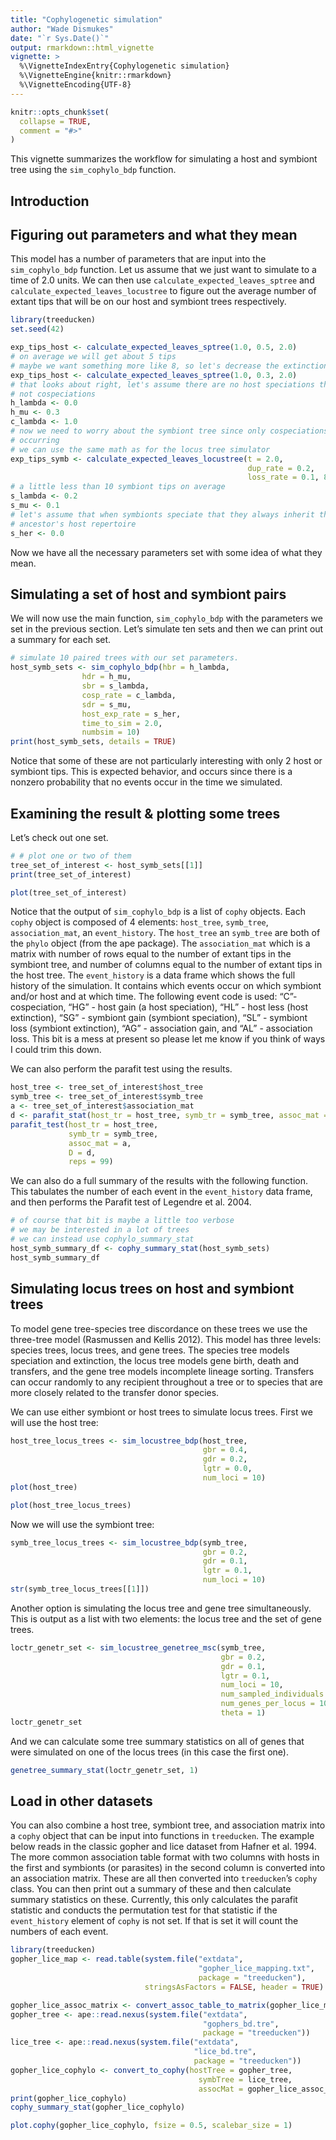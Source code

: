 ```yaml
---
title: "Cophylogenetic simulation"
author: "Wade Dismukes"
date: "`r Sys.Date()`"
output: rmarkdown::html_vignette
vignette: >
  %\VignetteIndexEntry{Cophylogenetic simulation}
  %\VignetteEngine{knitr::rmarkdown}
  %\VignetteEncoding{UTF-8}
---
```


```r
knitr::opts_chunk$set(
  collapse = TRUE,
  comment = "#>"
)
```

This vignette summarizes the workflow for simulating a host and symbiont tree using the `sim_cophylo_bdp` function. 

## Introduction


## Figuring out parameters and what they mean

This model has a number of parameters that are input into the `sim_cophylo_bdp` function. Let us assume that we just want to simulate to a time of 2.0 units. We can then use `calculate_expected_leaves_sptree` and `calculate_expected_leaves_locustree` to figure out the average number of extant tips that will be on our host and symbiont trees respectively.

```r
library(treeducken)
set.seed(42)

exp_tips_host <- calculate_expected_leaves_sptree(1.0, 0.5, 2.0)
# on average we will get about 5 tips
# maybe we want something more like 8, so let's decrease the extinction rate
exp_tips_host <- calculate_expected_leaves_sptree(1.0, 0.3, 2.0)
# that looks about right, let's assume there are no host speciations that are
# not cospeciations
h_lambda <- 0.0
h_mu <- 0.3
c_lambda <- 1.0
# now we need to worry about the symbiont tree since only cospeciations are
# occurring
# we can use the same math as for the locus tree simulator
exp_tips_symb <- calculate_expected_leaves_locustree(t = 2.0,
                                                     dup_rate = 0.2,
                                                     loss_rate = 0.1, 8)
# a little less than 10 symbiont tips on average
s_lambda <- 0.2
s_mu <- 0.1
# let's assume that when symbionts speciate that they always inherit their
# ancestor's host repertoire
s_her <- 0.0
```
Now we have all the necessary parameters set with some idea of what they mean. 

## Simulating a set of host and symbiont pairs

We will now use the main function, `sim_cophylo_bdp` with the parameters we set in the previous section.
Let's simulate ten sets and then we can print out a summary for each set.
```r
# simulate 10 paired trees with our set parameters.
host_symb_sets <- sim_cophylo_bdp(hbr = h_lambda,
                hdr = h_mu,
                sbr = s_lambda,
                cosp_rate = c_lambda,
                sdr = s_mu,
                host_exp_rate = s_her,
                time_to_sim = 2.0,
                numbsim = 10)
print(host_symb_sets, details = TRUE)
```
Notice that some of these are not particularly interesting with only 2 host or symbiont tips. 
This is expected behavior, and occurs since there is a nonzero probability that no events occur in the time we simulated.

## Examining the result & plotting some trees
Let's check out one set.

```r
# # plot one or two of them
tree_set_of_interest <- host_symb_sets[[1]]
print(tree_set_of_interest)
```

```r
plot(tree_set_of_interest)
```
Notice that the output of `sim_cophylo_bdp` is a list of `cophy` objects.
Each `cophy` object is composed of 4 elements: `host_tree`, `symb_tree`, `association_mat`, an `event_history`.
The `host_tree` an `symb_tree` are both of the `phylo` object (from the ape package).
The `association_mat` which is a matrix with number of rows equal to the number of extant tips in the symbiont tree, and number of columns equal to the number of extant tips in the host tree.
The `event_history` is a data frame which shows the full history of the simulation. 
It contains which events occur on which symbiont and/or host and at which time.
The following event code is used: "C"- cospeciation, "HG" - host gain (a host speciation), "HL" - host less (host extinction), "SG" - symbiont gain (symbiont speciation), "SL" - symbiont loss (symbiont extinction), "AG" - association gain, and "AL" - association loss. 
This bit is a mess at present so please let me know if you think of ways I could trim this down.

We can also perform the parafit test using the results. 

```r
host_tree <- tree_set_of_interest$host_tree
symb_tree <- tree_set_of_interest$symb_tree
a <- tree_set_of_interest$association_mat
d <- parafit_stat(host_tr = host_tree, symb_tr = symb_tree, assoc_mat = a)
parafit_test(host_tr = host_tree,
             symb_tr = symb_tree,
             assoc_mat = a,
             D = d,
             reps = 99)
```

We can also do a full summary of the results with the following function.
This tabulates the number of each event in the `event_history` data frame, and then performs the Parafit test of Legendre et al. 2004.

```r
# of course that bit is maybe a little too verbose
# we may be interested in a lot of trees
# we can instead use cophylo_summary_stat
host_symb_summary_df <- cophy_summary_stat(host_symb_sets)
host_symb_summary_df
```

## Simulating locus trees on host and symbiont trees

To model gene tree-species tree discordance on these trees we use the three-tree model (Rasmussen and Kellis 2012).
This model has three levels: species trees, locus trees, and gene trees.
The species tree models speciation and extinction, the locus tree models gene birth, death and transfers, and the gene tree models incomplete lineage sorting.
Transfers can occur randomly to any recipient throughout a tree or to species that are more closely related to the transfer donor species.


We can use either symbiont or host trees to simulate locus trees. First we will use the host tree:




```r
host_tree_locus_trees <- sim_locustree_bdp(host_tree,
                                           gbr = 0.4,
                                           gdr = 0.2,
                                           lgtr = 0.0,
                                           num_loci = 10)
plot(host_tree)
```



```r
plot(host_tree_locus_trees)
```
Now we will use the symbiont tree:

```r
symb_tree_locus_trees <- sim_locustree_bdp(symb_tree,
                                           gbr = 0.2,
                                           gdr = 0.1,
                                           lgtr = 0.1,
                                           num_loci = 10)
str(symb_tree_locus_trees[[1]])
```

Another option is simulating the locus tree and gene tree simultaneously.
This is output as a list with two elements: the locus tree and the set of gene trees.

```r
loctr_genetr_set <- sim_locustree_genetree_msc(symb_tree,
                                               gbr = 0.2,
                                               gdr = 0.1,
                                               lgtr = 0.1,
                                               num_loci = 10,
                                               num_sampled_individuals = 1,
                                               num_genes_per_locus = 10,
                                               theta = 1)
loctr_genetr_set
```

And we can calculate some tree summary statistics on all of genes that were simulated on one of the locus trees (in this case the first one). 

```r
genetree_summary_stat(loctr_genetr_set, 1)
```

## Load in other datasets

You can also combine a host tree, symbiont tree, and association matrix into a `cophy` object that can be input into functions in `treeducken`. The example below reads in the classic gopher and lice dataset from Hafner et al. 1994.
The more common association table format with two columns with hosts in the first and symbionts (or parasites) in the second column is converted into an association matrix. 
These are all then converted into `treeducken`'s `cophy` class. 
You can then print out a summary of these and then calculate summary statistics on these. 
Currently, this only calculates the parafit statistic and conducts the permutation test for that statistic if the `event_history` element of `cophy` is not set. 
If that is set it will count the numbers of each event.

```r

library(treeducken)
gopher_lice_map <- read.table(system.file("extdata",
                                          "gopher_lice_mapping.txt",
                                          package = "treeducken"),
                              stringsAsFactors = FALSE, header = TRUE)

gopher_lice_assoc_matrix <- convert_assoc_table_to_matrix(gopher_lice_map)
gopher_tree <- ape::read.nexus(system.file("extdata",
                                           "gophers_bd.tre",
                                           package = "treeducken"))
lice_tree <- ape::read.nexus(system.file("extdata",
                                         "lice_bd.tre",
                                         package = "treeducken"))
gopher_lice_cophylo <- convert_to_cophy(hostTree = gopher_tree,
                                          symbTree = lice_tree,
                                          assocMat = gopher_lice_assoc_matrix)
print(gopher_lice_cophylo)
cophy_summary_stat(gopher_lice_cophylo)

plot.cophy(gopher_lice_cophylo, fsize = 0.5, scalebar_size = 1)
```



